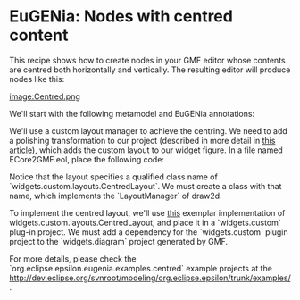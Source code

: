 =EuGENia: Nodes with centred content =
This recipe shows how to create nodes in your GMF editor whose contents are centred both horizontally and vertically. The resulting editor will produce nodes like this:

[[image:Centred.png]]

We'll start with the following metamodel and EuGENia annotations:

{{{emf
@namespace(uri="www.eclipse.org/epsilon/examples/widgets", prefix="w")
package widgets;

@gmf.diagram(foo="bar")
class System {
   val Widget[*] widgets;
}

@gmf.node(label="name", label.icon="false")
class Widget {
   attr String[1] name;
}
}}}

We'll use a custom layout manager to achieve the centring. We need to add a polishing transformation to our project (described in more detail in [[../eugenia-polishing/|this article]]), which adds the custom layout to our widget figure. In a file named ECore2GMF.eol, place the following code: 

{{{eol
findShape('WidgetFigure').layout = createCentredLayout();

operation findShape(name : String) {
	return GmfGraph!Shape.all.selectOne(s|s.name = name);
}

operation createCentredLayout() : GmfGraph!CustomLayout {
	var layout = new GmfGraph!CustomLayout;
	layout.qualifiedClassName = 'widgets.custom.layouts.CentredLayout';
	return layout;
}
}}}

Notice that the layout specifies a qualified class name of `widgets.custom.layouts.CentredLayout`. We must create a class with that name, which implements the `LayoutManager` of draw2d.

To implement the centred layout, we'll use [[CentredLayout.java|this]] exemplar implementation of widgets.custom.layouts.CentredLayout, and place it in a `widgets.custom` plug-in project. We must add a dependency for the `widgets.custom` plugin project to the `widgets.diagram` project generated by GMF.

For more details, please check the `org.eclipse.epsilon.eugenia.examples.centred` example projects at the [[Epsilon SVN repository|http://dev.eclipse.org/svnroot/modeling/org.eclipse.epsilon/trunk/examples/]].
 
